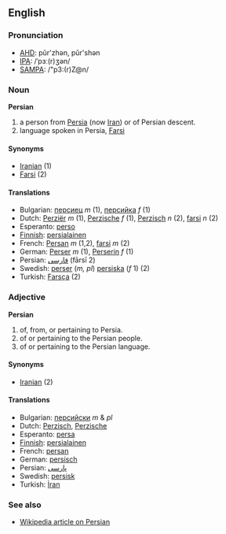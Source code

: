 ==English==

===Pronunciation===
*[[w:AHD|AHD]]: pûr'zhən, pûr'shən
*[[w:IPA|IPA]]: /ˈpɜː(r)ʒən/
*[[w:SAMPA|SAMPA]]: /"p3:(r)Z@n/

===Noun===
'''Persian'''

# a person from [[Persia]] (now [[Iran]]) or of Persian descent.
# language spoken in Persia, [[Farsi]]

====Synonyms====
*[[Iranian]] (1)
*[[Farsi]] (2)

====Translations====
*Bulgarian: [[персиец]] ''m'' (1), [[персийка]] ''f'' (1)
*Dutch: [[Perziër]] ''m'' (1), [[Perzische]] ''f'' (1), [[Perzisch]] ''n'' (2), [[farsi]] ''n'' (2)
*Esperanto: [[perso]]
*[[Finnish]]: [[persialainen]]
*French: [[Persan]] ''m'' (1,2), [[farsi]] ''m'' (2)
*German: [[Perser]] ''m'' (1), [[Perserin]] ''f'' (1)
*Persian: [[فارسی]] (fārsī 2)
*Swedish: [[perser]] (''m, pl'') [[persiska]] (''f'' 1) (2)
*Turkish: [[Farsça]] (2)

===Adjective===
'''Persian'''

# of, from, or pertaining to Persia.
# of or pertaining to the Persian people.
# of or pertaining to the Persian language.

====Synonyms====
*[[Iranian]] (2)

====Translations====
*Bulgarian: [[персийски]] ''m'' & ''pl''
*Dutch: [[Perzisch]], [[Perzische]]
*Esperanto: [[persa]]
*[[Finnish]]: [[persialainen]]
*French: [[persan]]
*German: [[persisch]]
*Persian: [[پارسی]]
*Swedish: [[persisk]]
*Turkish: [[İran]]

===See also===
*[[en:Persian|Wikipedia article on Persian]]